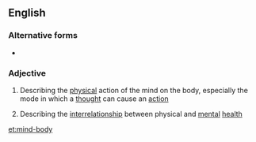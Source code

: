 ==English==

===Alternative forms===
* {{l|en|mind–body}}

===Adjective===
{{en-adj|-|head=[[mind]]-[[body]]}}

# {{lb|en|philosophy}} Describing the [[physical]] action of the mind on the body, especially the mode in which a [[thought]] can cause an [[action]]
# {{lb|en|medicine}} Describing the [[interrelationship]] between physical and [[mental]] [[health]]

[[et:mind-body]]